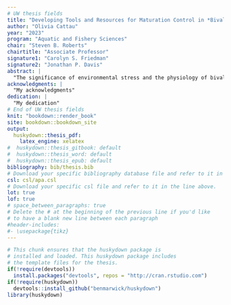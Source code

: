```yaml
---
# UW thesis fields
title: "Developing Tools and Resources for Maturation Control in *Bivalvia*"
author: "Olivia Cattau"
year: "2023"
program: "Aquatic and Fishery Sciences"
chair: "Steven B. Roberts"
chairtitle: "Associate Professor"
signature1: "Carolyn S. Friedman"
signature2: "Jonathan P. Davis"
abstract: |
  "The significance of environmental stress and the physiology of bivalves mollusks is investigated under multiple- stressor conditions. The primary study animals are Pacific oysters (*Crassostrea gigas*) and Geoduck clams (*Panopea generosa*) because they are the primary species of concern for the Aquaculture industry on the West Coast of the US. A laboratory study was performed with diploids and chemically induced triploids Pacific oysters under three increasingly stressful environmental conditions. There was an elevated response of the metabolic enzyme citrate-synthase during multiple-stress treatment. Differential mortality between triploid and diploid oysters was also observed in conjunction with field studies and farm observations. To investigate alternatives to triploidy for enhanced growth and marketability in the shellfish aquaculture industry, genomic and proteomic annotations were generated for Pacific geoduck leveraging previous resources from five other clam species: Mercenaria mercenaria, Archivesica marissinica, Ruditapes philippinarum, Spinsula solida, and Mactra quadrangularis. Reproductive genes with high homology were the focus of this study for potential gene silencing applications. In addition, the feasibility of using Electroporation and Morpholino-oligomers for molecular delivery in both Pacific oysters and Geoduck clams was investigated. This research provides valuable insights into stress tolerance, reproductive genetics, and gene silencing potential in these economically and ecologically significant shellfish species."
acknowledgments: |
  "My acknowledgments"
dedication: |
  "My dedication"
# End of UW thesis fields
knit: "bookdown::render_book"
site: bookdown::bookdown_site
output: 
  huskydown::thesis_pdf: 
    latex_engine: xelatex
#  huskydown::thesis_gitbook: default
#  huskydown::thesis_word: default
#  huskydown::thesis_epub: default
bibliography: bib/thesis.bib
# Download your specific bibliography database file and refer to it in the line above.
csl: csl/apa.csl
# Download your specific csl file and refer to it in the line above.
lot: true
lof: true
# space_between_paragraphs: true
# Delete the # at the beginning of the previous line if you'd like
# to have a blank new line between each paragraph
#header-includes:
#- \usepackage{tikz}
---
```


<!--
Above is the YAML (YAML Ain't Markup Language) header that includes a lot of metadata used to produce the document.  Be careful with spacing in this header!

If you'd like to include a comment that won't be produced in your resulting file enclose it in a block like this.
-->

<!--
If you receive a duplicate label error after knitting, make sure to delete the index.Rmd file and then knit again.
-->

```r
# This chunk ensures that the huskydown package is
# installed and loaded. This huskydown package includes
# the template files for the thesis.
if(!require(devtools))
  install.packages("devtools", repos = "http://cran.rstudio.com")
if(!require(huskydown))
  devtools::install_github("benmarwick/huskydown")
library(huskydown)
```

<!-- The {.unnumbered} option here means that the introduction will be "Chapter 0." You can also use {-} for no numbers on chapters. -->



